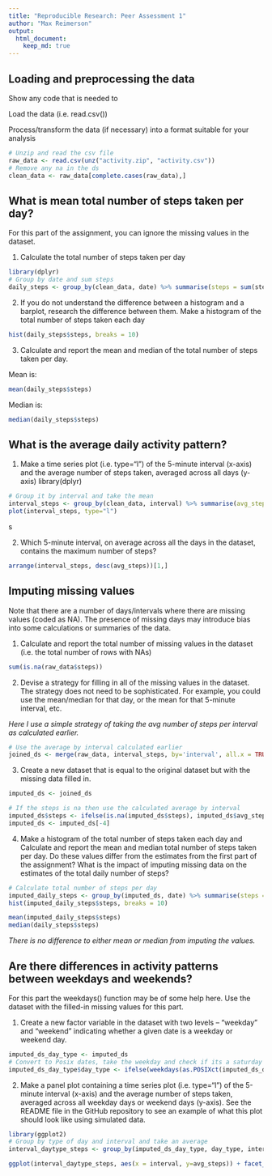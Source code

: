 ```yaml
---
title: "Reproducible Research: Peer Assessment 1"
author: "Max Reimerson"
output: 
  html_document:
    keep_md: true
---
```



## Loading and preprocessing the data
Show any code that is needed to

Load the data (i.e. read.csv())

Process/transform the data (if necessary) into a format suitable for your analysis
```r
# Unzip and read the csv file
raw_data <- read.csv(unz("activity.zip", "activity.csv"))
# Remove any na in the ds
clean_data <- raw_data[complete.cases(raw_data),]
```


## What is mean total number of steps taken per day?
For this part of the assignment, you can ignore the missing values in the dataset.

1. Calculate the total number of steps taken per day
```r
library(dplyr)
# Group by date and sum steps
daily_steps <- group_by(clean_data, date) %>% summarise(steps = sum(steps))
```
2. If you do not understand the difference between a histogram and a barplot, research the difference between them. Make a histogram of the total number of steps taken each day
```r
hist(daily_steps$steps, breaks = 10)
```

3. Calculate and report the mean and median of the total number of steps taken per day.

Mean is:
```r
mean(daily_steps$steps)
```

Median is:
```r
median(daily_steps$steps)
```


## What is the average daily activity pattern?
1. Make a time series plot (i.e. \color{red}{\verb|type = "l"|}type="l") of the 5-minute interval (x-axis) and the average number of steps taken, averaged across all days (y-axis)
library(dplyr)
```r
# Group it by interval and take the mean
interval_steps <- group_by(clean_data, interval) %>% summarise(avg_steps = mean(steps))
plot(interval_steps, type="l")
```
s

2. Which 5-minute interval, on average across all the days in the dataset, contains the maximum number of steps?

```r
arrange(interval_steps, desc(avg_steps))[1,]
```
## Imputing missing values

Note that there are a number of days/intervals where there are missing values (coded as \color{red}{\verb|NA|}NA). The presence of missing days may introduce bias into some calculations or summaries of the data.

1. Calculate and report the total number of missing values in the dataset (i.e. the total number of rows with \color{red}{\verb|NA|}NAs)
```r
sum(is.na(raw_data$steps))
```
2. Devise a strategy for filling in all of the missing values in the dataset. The strategy does not need to be sophisticated. For example, you could use the mean/median for that day, or the mean for that 5-minute interval, etc.

*Here I use a simple strategy of taking the avg number of steps per interval as calculated earlier.*
```r
# Use the average by interval calculated earlier
joined_ds <- merge(raw_data, interval_steps, by='interval', all.x = TRUE, all.y = FALSE)

```

3. Create a new dataset that is equal to the original dataset but with the missing data filled in.
```r
imputed_ds <- joined_ds

# If the steps is na then use the calculated average by interval
imputed_ds$steps <- ifelse(is.na(imputed_ds$steps), imputed_ds$avg_steps, imputed_ds$steps)
imputed_ds <- imputed_ds[-4]
```


4. Make a histogram of the total number of steps taken each day and Calculate and report the mean and median total number of steps taken per day. Do these values differ from the estimates from the first part of the assignment? What is the impact of imputing missing data on the estimates of the total daily number of steps?

```r
# Calculate total number of steps per day
imputed_daily_steps <- group_by(imputed_ds, date) %>% summarise(steps = sum(steps))
hist(imputed_daily_steps$steps, breaks = 10)
```

```r
mean(imputed_daily_steps$steps)
median(daily_steps$steps)
```

*There is no difference to either mean or median from imputing the values.*


## Are there differences in activity patterns between weekdays and weekends?
For this part the \color{red}{\verb|weekdays()|}weekdays() function may be of some help here. Use the dataset with the filled-in missing values for this part.

1. Create a new factor variable in the dataset with two levels – “weekday” and “weekend” indicating whether a given date is a weekday or weekend day.
```r
imputed_ds_day_type <- imputed_ds
# Convert to Posix dates, take the weekday and check if its a saturday or sunday
imputed_ds_day_type$day_type <- ifelse(weekdays(as.POSIXct(imputed_ds_day_type$date)) %in% c('Saturday', 'Sunday'), 'weekend', 'weekday')
```

2. Make a panel plot containing a time series plot (i.e. \color{red}{\verb|type = "l"|}type="l") of the 5-minute interval (x-axis) and the average number of steps taken, averaged across all weekday days or weekend days (y-axis). See the README file in the GitHub repository to see an example of what this plot should look like using simulated data.
```r
library(ggplot2)
# Group by type of day and interval and take an average
interval_daytype_steps <- group_by(imputed_ds_day_type, day_type, interval) %>% summarise(avg_steps = mean(steps))

ggplot(interval_daytype_steps, aes(x = interval, y=avg_steps)) + facet_grid(rows = vars(day_type)) + geom_line() + xlab('Interval') + ylab('Number of steps')

```